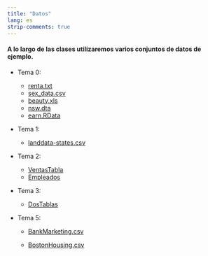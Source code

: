 ```yaml
---
title: "Datos"
lang: es
strip-comments: true
---
```


####  A lo largo de las clases utilizaremos varios conjuntos de datos de ejemplo. 

<!--
  * Podéis ver el directorio con todos [aquí](https://github.com/albarran/BigDataEcon2021/raw/main/data)
-->

<!--(https://drive.google.com/file/d/1_oeCFuxeu_11qFuBGgI6YhfqfYcMDT7W/view?usp=sharing) -->

<!--
* Descargad el archivo comprimido .zip con todos  [aquí](data.zip)

  * Descomprimid todo el contenido en un subdirectorio llamado **data** de vuestro directorio de trabajo para poder usarlos en el futuro
-->

* Tema 0:
  + [renta.txt](https://raw.githubusercontent.com/albarran/00datos/main/renta.txt)
  + [sex_data.csv](https://raw.githubusercontent.com/albarran/00datos/main/sex_data.csv)
  + [beauty.xls](https://raw.githubusercontent.com/albarran/00datos/main/beauty.xls)
  + [nsw.dta](https://raw.githubusercontent.com/albarran/00datos/main/nsw.dta)
  + [earn.RData](https://raw.githubusercontent.com/albarran/00datos/main/earn.RData)

* Tema 1:

  + [landdata-states.csv](https://raw.githubusercontent.com/albarran/00datos/main/landdata-states.csv)


* Tema 2:

  + [VentasTabla](https://raw.githubusercontent.com/albarran/00datos/main/VentasTabla.xlsx)
  + [Empleados](https://raw.githubusercontent.com/albarran/00datos/main/empleados.csv.zip)

* Tema 3:

  + [DosTablas](https://raw.githubusercontent.com/albarran/00datos/main/DosTablas.xlsx)

* Tema 5:

  + [BankMarketing.csv](https://raw.githubusercontent.com/albarran/00datos/main/BankMarketing.csv)

  + [BostonHousing.csv](https://raw.githubusercontent.com/albarran/00datos/main/BostonHousing.csv)

<!--

* Tema 7:

  + [discount.csv](https://raw.githubusercontent.com/albarran/00datos/main/discount.csv)


* Tema 8:

  + [census.csv](https://raw.githubusercontent.com/albarran/00datos/main/census.csv)

* Tema 14:

  + [clientes.csv](https://raw.githubusercontent.com/albarran/00datos/main/clientes.csv)


<!--
-->


<br>

